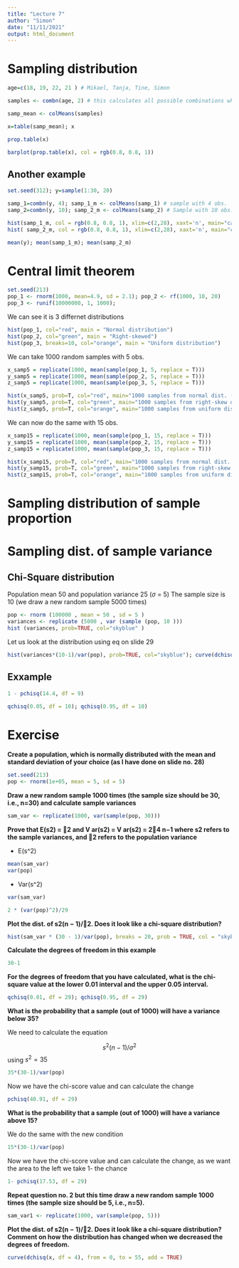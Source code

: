 ```yaml
---
title: "Lecture 7"
author: "Simon"
date: "11/11/2021"
output: html_document
---
```


# Sampling distribution

```r
age=c(18, 19, 22, 21 ) # Mikael, Tanja, Tine, Simon
```

```r
samples <- combn(age, 2) # this calculates all possible combinations when we randomly select 2 samples
```

```r
samp_mean <- colMeans(samples)

x=table(samp_mean); x
```

```r
prop.table(x)
```
```r
barplot(prop.table(x), col = rgb(0.8, 0.8, 1))
```
## Another example 

```r
set.seed(312); y=sample(1:30, 20)
```

```r
samp_1=combn(y, 4); samp_1_m <- colMeans(samp_1) # sample with 4 obs.
samp_2=combn(y, 10); samp_2_m <- colMeans(samp_2) # Sample with 10 obs.
```

```r
hist(samp_1_m, col = rgb(0.8, 0.8, 1), xlim=c(2,28), xaxt='n', main="case 1 (random samples (n=4))", prob=T); axis(side = 1, at = seq(2, 28, by = 2)); lines(density(samp_1_m), lwd=2, col="red")
hist( samp_2_m, col = rgb(0.8, 0.8, 1), xlim=c(2,28), xaxt='n', main="case 2 (random samples (n=10))", prob=T); axis(side = 1, at = seq(2, 28, by = 2)); lines(density(samp_2_m), lwd=2, col="red")
```

```r
mean(y); mean(samp_1_m); mean(samp_2_m)
```

# Central limit theorem

```r
set.seed(213)
pop_1 <- rnorm(1000, mean=4.9, sd = 2.1); pop_2 <- rf(1000, 10, 20)
pop_3 <- runif(10000000, 1, 1000);
```


We can see it is 3 differnet distributions
```r
hist(pop_1, col="red", main = "Normal distribution")
hist(pop_2, col="green", main = "Right-skewed")
hist(pop_3, breaks=10, col="orange", main = "Uniform distribution")
```

We can take 1000 random samples with 5 obs. 
```r
x_samp5 = replicate(1000, mean(sample(pop_1, 5, replace = T)))
y_samp5 = replicate(1000, mean(sample(pop_2, 5, replace = T)))
z_samp5 = replicate(1000, mean(sample(pop_3, 5, replace = T)))
```


```r
hist(x_samp5, prob=T, col="red", main="1000 samples from normal dist. (n=5)"); lines(density(x_samp5))
hist(y_samp5, prob=T, col="green", main="1000 samples from right-skew dist. (n=5)"); lines(density(y_samp5))
hist(z_samp5, prob=T, col="orange", main="1000 samples from uniform dist. (n=5)"); lines(density(z_samp5))
```
We can now do the same with 15 obs. 

```r
x_samp15 = replicate(1000, mean(sample(pop_1, 15, replace = T)))
y_samp15 = replicate(1000, mean(sample(pop_2, 15, replace = T)))
z_samp15 = replicate(1000, mean(sample(pop_3, 15, replace = T)))
```


```r
hist(x_samp15, prob=T, col="red", main="1000 samples from normal dist. (n=15)"); lines(density(x_samp15))
hist(y_samp15, prob=T, col="green", main="1000 samples from right-skew dist. (n=15)"); lines(density(y_samp15))
hist(z_samp15, prob=T, col="orange", main="1000 samples from uniform dist. (n=15)"); lines(density(z_samp15))
```


# Sampling distribution of sample proportion



# Sampling dist. of sample variance

## Chi-Square distribution

Population mean 50 and population variance 25 ($\sigma$ = 5) The sample size is 10 (we draw a new random sample 5000 times)

```r
pop <- rnorm (100000 , mean = 50 , sd = 5 )
variances <- replicate (5000 , var (sample (pop, 10 )))
hist (variances, prob=TRUE, col="skyblue" )
```

Let us look at the distribution using eq on slide 29

```r
hist(variances*(10-1)/var(pop), prob=TRUE, col="skyblue"); curve(dchisq(x, df = 9), from = 0, to = 35, add = TRUE)
```
## Exxample

```r
1 - pchisq(14.4, df = 9)
```

```r
qchisq(0.05, df = 10); qchisq(0.95, df = 10)
```


# Exercise


**Create a population, which is normally distributed with the mean and standard deviation of your choice (as I have done on slide no. 28)**

```r
set.seed(213)
pop <- rnorm(1e+05, mean = 5, sd = 5)
```


**Draw a new random sample 1000 times (the sample size should be 30, i.e., n=30) and calculate sample variances**

```r
sam_var <- replicate(1000, var(sample(pop, 30)))
```


**Prove that E(s2) = 2 and V ar(s2) = V ar(s2) = 24 n−1 where s2 refers to the sample variances, and 2 refers to the population variance**

- E(s^2)
```r
mean(sam_var) 
var(pop)
```

- Var(s^2)
```r
var(sam_var)
```
```r
2 * (var(pop)^2)/29
```


**Plot the dist. of s2(n − 1)/2. Does it look like a chi-square distribution?**

```r
hist(sam_var * (30 - 1)/var(pop), breaks = 20, prob = TRUE, col = "skyblue"); curve(dchisq(x, df = 29), from = 0, to = 55, add = TRUE)
```



**Calculate the degrees of freedom in this example**

```r
30-1
```

**For the degrees of freedom that you have calculated, what is the chi-square value at the lower 0.01 interval and the upper 0.05 interval.**

```r
qchisq(0.01, df = 29); qchisq(0.95, df = 29)
```



**What is the probability that a sample (out of 1000) will have a variance below 35?**

We need to calculate the equation 

$$s^2 (n-1)/\sigma^2$$
using $s^2 = 35$

```r
35*(30-1)/var(pop)
```
Now we have the chi-score value and can calculate the change

```r
pchisq(40.91, df = 29)
```



**What is the probability that a sample (out of 1000) will have a variance above 15?**

We do the same with the new condition


```r
15*(30-1)/var(pop)
```
Now we have the chi-score value and can calculate the change, as we want the area to the left we take 1- the chance

```r
1- pchisq(17.53, df = 29)
```

**Repeat question no. 2 but this time draw a new random sample 1000 times (the sample size should be 5, i.e., n=5).**

```r
sam_var1 <- replicate(1000, var(sample(pop, 5)))
```


**Plot the dist. of s2(n − 1)/2. Does it look like a chi-square distribution? Comment on how the distribution has changed when we decreased the degrees of freedom.**

```r
curve(dchisq(x, df = 4), from = 0, to = 55, add = TRUE)
```


